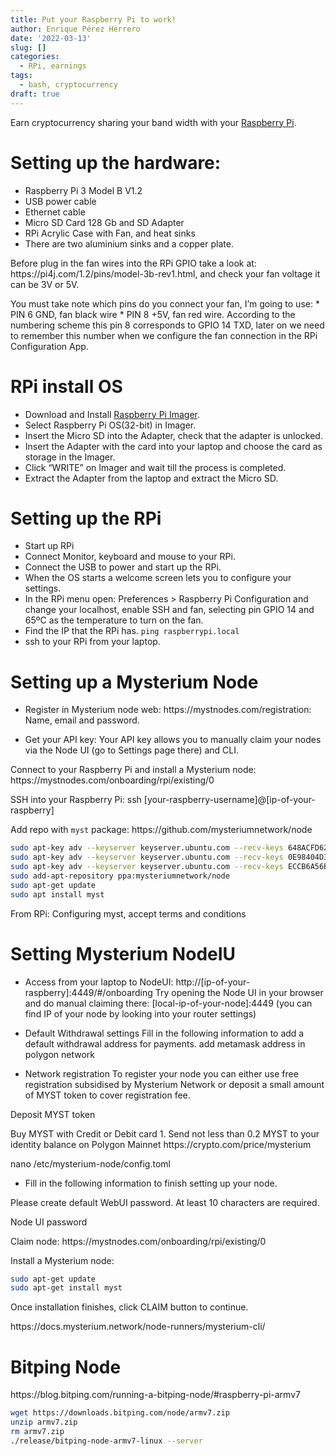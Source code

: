 ```yaml
---
title: Put your Raspberry Pi to work!
author: Enrique Pérez Herrero
date: '2022-03-13'
slug: []
categories:
  - RPi, earnings
tags:
  - bash, cryptocurrency
draft: true
---
```


Earn cryptocurrency sharing your band width with your [Raspberry Pi](https://www.raspberrypi.org/).


# Setting up the hardware:

* Raspberry Pi 3 Model B V1.2
* USB power cable
* Ethernet cable
* Micro SD Card 128 Gb and SD Adapter
* RPi Acrylic Case with Fan, and heat sinks
* There are two aluminium sinks and a copper plate.

Before plug in the fan wires into the RPi GPIO take a look at:
https://pi4j.com/1.2/pins/model-3b-rev1.html, and check your fan voltage it can be 3V or 5V.

You must take note which pins do you connect your fan, I'm going to use:
 * PIN 6 GND, fan black wire
 * PIN 8 +5V, fan red wire. According to the numbering scheme this pin 8 corresponds to GPIO 14 TXD, later on we need to remember this number when we configure the fan connection in the RPi Configuration App.


# RPi install OS
* Download and Install [Raspberry Pi Imager](https://www.raspberrypi.com/software/).    
* Select Raspberry Pi OS(32-bit) in Imager.
* Insert the Micro SD into the Adapter, check that the adapter is unlocked.
* Insert the Adapter with the card into your laptop and choose the card as storage in the Imager.
* Click "WRITE" on Imager and wait till the process is completed.
* Extract the Adapter from the laptop and extract the Micro SD.

# Setting up the RPi

* Start up RPi
* Connect Monitor, keyboard and mouse to your RPi.
* Connect the USB to power and start up the RPi.
* When the OS starts a welcome screen lets you to configure your settings.
* In the RPi menu open: Preferences > Raspberry Pi Configuration and
change your localhost, enable SSH and fan, selecting pin GPIO 14 and 65ºC as the temperature to turn on the fan.
* Find the IP that the RPi has. `ping raspberrypi.local`
* ssh to your RPi from your laptop.

# Setting up a Mysterium Node

* Register in Mysterium node web: https://mystnodes.com/registration: Name, email and password.

* Get your API key: Your API key allows you to manually claim your nodes via the Node UI (go to Settings page there) and CLI.

Connect to your Raspberry Pi and install a Mysterium node:
https://mystnodes.com/onboarding/rpi/existing/0

SSH into your Raspberry Pi:
ssh [your-raspberry-username]@[ip-of-your-raspberry]

Add repo with `myst` package: https://github.com/mysteriumnetwork/node

```bash
sudo apt-key adv --keyserver keyserver.ubuntu.com --recv-keys 648ACFD622F3D138
sudo apt-key adv --keyserver keyserver.ubuntu.com --recv-keys 0E98404D386FA1D9
sudo apt-key adv --keyserver keyserver.ubuntu.com --recv-keys ECCB6A56B22C536D
sudo add-apt-repository ppa:mysteriumnetwork/node
sudo apt-get update
sudo apt install myst
```
From RPi:
Configuring myst, accept terms and conditions

# Setting Mysterium NodeIU

* Access from your laptop to NodeUI:
http://[ip-of-your-raspberry]:4449/#/onboarding
Try opening the Node UI in your browser and do manual claiming there: [local-ip-of-your-node]:4449 (you can find IP of your node by looking into your router settings)

* Default Withdrawal settings
Fill in the following information to add a default withdrawal address for payments. add metamask address in polygon network

* Network registration
To register your node you can either use free registration subsidised by Mysterium Network or deposit a small amount of MYST token to cover registration fee. 

Deposit MYST token

Buy MYST with Credit or Debit card
1. Send not less than 0.2 MYST to your identity balance on Polygon Mainnet
https://crypto.com/price/mysterium

nano /etc/mysterium-node/config.toml

* Fill in the following information to finish setting up your node.

Please create default WebUI password. At least 10 characters are required.

Node UI password

Claim node:
https://mystnodes.com/onboarding/rpi/existing/0


Install a Mysterium node:

```bash
sudo apt-get update
sudo apt-get install myst
```

Once installation finishes, click CLAIM button to continue.

https://docs.mysterium.network/node-runners/mysterium-cli/


# Bitping Node

https://blog.bitping.com/running-a-bitping-node/#raspberry-pi-armv7

```bash
wget https://downloads.bitping.com/node/armv7.zip
unzip armv7.zip
rm armv7.zip
./release/bitping-node-armv7-linux --server
```




